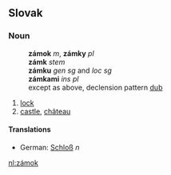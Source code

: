 == Slovak ==
=== Noun ===
:'''zámok''' ''m'', '''zámky''' ''pl''
:'''zámk''' ''stem''
:'''zámku''' ''gen sg'' and ''loc sg''
:'''zámkami''' ''ins pl''
:except as above, declension pattern [[Slovak declension pattern dub|dub]]
# [[lock]]
# [[castle]], [[château]]
==== Translations ====
*German: [[Schloß]] ''n'' <!-- This is an exact translation with all nuances, please do not move to "castle" -->

[[nl:zámok]]